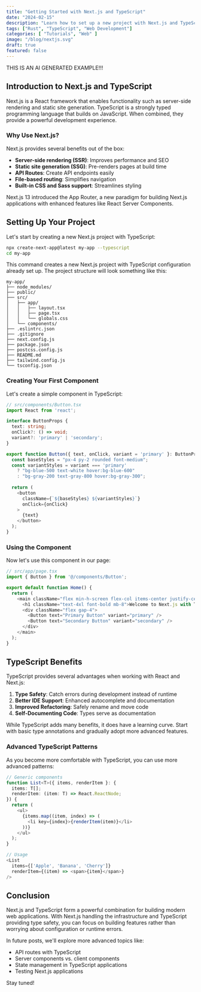 ```yaml
---
title: "Getting Started with Next.js and TypeScript"
date: "2024-02-15"
description: "Learn how to set up a new project with Next.js and TypeScript, and discover the benefits of this powerful combination."
tags: ["Rust", "TypeScript", "Web Development"]
categories: [ "Tutorials", "Web" ]
image: "/blog/nextjs.svg"
draft: true
featured: false
---
```


THIS IS AN AI GENERATED EXAMPLE!!!

## Introduction to Next.js and TypeScript

Next.js is a React framework that enables functionality such as server-side rendering and static site generation. TypeScript is a strongly typed programming language that builds on JavaScript. When combined, they provide a powerful development experience.

### Why Use Next.js?

Next.js provides several benefits out of the box:

- **Server-side rendering (SSR)**: Improves performance and SEO
- **Static site generation (SSG)**: Pre-renders pages at build time
- **API Routes**: Create API endpoints easily
- **File-based routing**: Simplifies navigation
- **Built-in CSS and Sass support**: Streamlines styling

<Callout>
  Next.js 13 introduced the App Router, a new paradigm for building Next.js applications with enhanced features like React Server Components.
</Callout>

## Setting Up Your Project

Let's start by creating a new Next.js project with TypeScript:

```bash
npx create-next-app@latest my-app --typescript
cd my-app
```

This command creates a new Next.js project with TypeScript configuration already set up. The project structure will look something like this:

```
my-app/
├── node_modules/
├── public/
├── src/
│   ├── app/
│   │   ├── layout.tsx
│   │   ├── page.tsx
│   │   └── globals.css
│   └── components/
├── .eslintrc.json
├── .gitignore
├── next.config.js
├── package.json
├── postcss.config.js
├── README.md
├── tailwind.config.js
└── tsconfig.json
```

### Creating Your First Component

Let's create a simple component in TypeScript:

```typescript
// src/components/Button.tsx
import React from 'react';

interface ButtonProps {
  text: string;
  onClick?: () => void;
  variant?: 'primary' | 'secondary';
}

export function Button({ text, onClick, variant = 'primary' }: ButtonProps) {
  const baseStyles = "px-4 py-2 rounded font-medium";
  const variantStyles = variant === 'primary' 
    ? "bg-blue-500 text-white hover:bg-blue-600" 
    : "bg-gray-200 text-gray-800 hover:bg-gray-300";
  
  return (
    <button 
      className={`${baseStyles} ${variantStyles}`}
      onClick={onClick}
    >
      {text}
    </button>
  );
}
```

### Using the Component

Now let's use this component in our page:

```typescript
// src/app/page.tsx
import { Button } from '@/components/Button';

export default function Home() {
  return (
    <main className="flex min-h-screen flex-col items-center justify-center p-24">
      <h1 className="text-4xl font-bold mb-8">Welcome to Next.js with TypeScript</h1>
      <div className="flex gap-4">
        <Button text="Primary Button" variant="primary" />
        <Button text="Secondary Button" variant="secondary" />
      </div>
    </main>
  );
}
```

## TypeScript Benefits

TypeScript provides several advantages when working with React and Next.js:

1. **Type Safety**: Catch errors during development instead of runtime
2. **Better IDE Support**: Enhanced autocomplete and documentation
3. **Improved Refactoring**: Safely rename and move code
4. **Self-Documenting Code**: Types serve as documentation

<Callout type="warning">
  While TypeScript adds many benefits, it does have a learning curve. Start with basic type annotations and gradually adopt more advanced features.
</Callout>

### Advanced TypeScript Patterns

As you become more comfortable with TypeScript, you can use more advanced patterns:

```typescript
// Generic components
function List<T>({ items, renderItem }: { 
  items: T[]; 
  renderItem: (item: T) => React.ReactNode;
}) {
  return (
    <ul>
      {items.map((item, index) => (
        <li key={index}>{renderItem(item)}</li>
      ))}
    </ul>
  );
}

// Usage
<List 
  items={['Apple', 'Banana', 'Cherry']} 
  renderItem={(item) => <span>{item}</span>}
/>
```

## Conclusion

Next.js and TypeScript form a powerful combination for building modern web applications. With Next.js handling the infrastructure and TypeScript providing type safety, you can focus on building features rather than worrying about configuration or runtime errors.

In future posts, we'll explore more advanced topics like:

- API routes with TypeScript
- Server components vs. client components
- State management in TypeScript applications
- Testing Next.js applications

Stay tuned!
